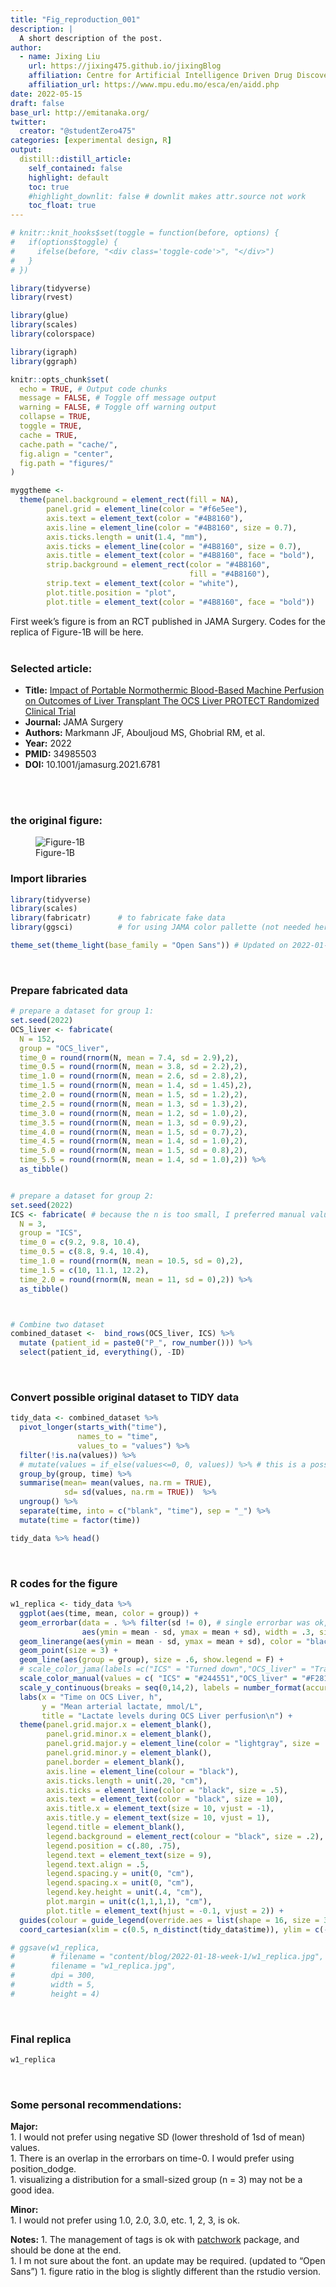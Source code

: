 ```yaml
---
title: "Fig_reproduction_001"
description: |
  A short description of the post.
author:
  - name: Jixing Liu
    url: https://jixing475.github.io/jixingBlog
    affiliation: Centre for Artificial Intelligence Driven Drug Discovery
    affiliation_url: https://www.mpu.edu.mo/esca/en/aidd.php
date: 2022-05-15
draft: false
base_url: http://emitanaka.org/
twitter:
  creator: "@studentZero475"
categories: [experimental design, R]
output:
  distill::distill_article:
    self_contained: false
    highlight: default
    toc: true
    #highlight_downlit: false # downlit makes attr.source not work
    toc_float: true
---
```




```r
# knitr::knit_hooks$set(toggle = function(before, options) {
#   if(options$toggle) {
#     ifelse(before, "<div class='toggle-code'>", "</div>")
#   }
# })

library(tidyverse)
library(rvest)

library(glue)
library(scales)
library(colorspace)

library(igraph)
library(ggraph)

knitr::opts_chunk$set(
  echo = TRUE, # Output code chunks
  message = FALSE, # Toggle off message output
  warning = FALSE, # Toggle off warning output
  collapse = TRUE,
  toggle = TRUE,
  cache = TRUE,
  cache.path = "cache/",
  fig.align = "center",
  fig.path = "figures/"
)

myggtheme <- 
  theme(panel.background = element_rect(fill = NA),
        panel.grid = element_line(color = "#f6e5ee"),
        axis.text = element_text(color = "#4B8160"),
        axis.line = element_line(color = "#4B8160", size = 0.7),
        axis.ticks.length = unit(1.4, "mm"),
        axis.ticks = element_line(color = "#4B8160", size = 0.7),
        axis.title = element_text(color = "#4B8160", face = "bold"),
        strip.background = element_rect(color = "#4B8160",
                                        fill = "#4B8160"),
        strip.text = element_text(color = "white"),
        plot.title.position = "plot",
        plot.title = element_text(color = "#4B8160", face = "bold")) 
```


First week's figure is from an RCT published in JAMA Surgery. Codes for the replica of Figure-1B will be here.  
<br>

### Selected article:

- **Title:** [Impact of Portable Normothermic Blood-Based Machine Perfusion on Outcomes of Liver Transplant The OCS Liver PROTECT Randomized Clinical Trial](https://jamanetwork.com/journals/jamasurgery/fullarticle/2787486)  
- **Journal:** JAMA Surgery  
- **Authors:** Markmann JF, Abouljoud MS, Ghobrial RM, et al.  
- **Year:** 2022  
- **PMID:** 34985503  
- **DOI:** 10.1001/jamasurg.2021.6781  


<br><br>

### the original figure:
![Figure-1B](https://cdn.jsdelivr.net/gh/jixing475/tuchuang@main/uPic/w1_org_2022_05_15_07_17_43_1652570263_1652570263847.jpg)


### Import libraries
```r
library(tidyverse)
library(scales)
library(fabricatr)      # to fabricate fake data
library(ggsci)          # for using JAMA color pallette (not needed here)

theme_set(theme_light(base_family = "Open Sans")) # Updated on 2022-01-24 ("Helvetica Neue" was converted to "Open Sans")

```
<br>

### Prepare fabricated data
```r

# prepare a dataset for group 1:
set.seed(2022)
OCS_liver <- fabricate(
  N = 152,
  group = "OCS_liver",
  time_0 = round(rnorm(N, mean = 7.4, sd = 2.9),2),
  time_0.5 = round(rnorm(N, mean = 3.8, sd = 2.2),2),
  time_1.0 = round(rnorm(N, mean = 2.6, sd = 2.8),2),
  time_1.5 = round(rnorm(N, mean = 1.4, sd = 1.45),2),
  time_2.0 = round(rnorm(N, mean = 1.5, sd = 1.2),2),
  time_2.5 = round(rnorm(N, mean = 1.3, sd = 1.3),2),
  time_3.0 = round(rnorm(N, mean = 1.2, sd = 1.0),2),
  time_3.5 = round(rnorm(N, mean = 1.3, sd = 0.9),2),
  time_4.0 = round(rnorm(N, mean = 1.5, sd = 0.7),2),
  time_4.5 = round(rnorm(N, mean = 1.4, sd = 1.0),2),
  time_5.0 = round(rnorm(N, mean = 1.5, sd = 0.8),2),
  time_5.5 = round(rnorm(N, mean = 1.4, sd = 1.0),2)) %>% 
  as_tibble() 


# prepare a dataset for group 2:
set.seed(2022) 
ICS <- fabricate( # because the n is too small, I preferred manual values for some.
  N = 3,
  group = "ICS",
  time_0 = c(9.2, 9.8, 10.4),
  time_0.5 = c(8.8, 9.4, 10.4),
  time_1.0 = round(rnorm(N, mean = 10.5, sd = 0),2),
  time_1.5 = c(10, 11.1, 12.2),
  time_2.0 = round(rnorm(N, mean = 11, sd = 0),2)) %>% 
  as_tibble()



# Combine two dataset
combined_dataset <-  bind_rows(OCS_liver, ICS) %>% 
  mutate (patient_id = paste0("P_", row_number())) %>% 
  select(patient_id, everything(), -ID)

```
<br>


### Convert possible original dataset to TIDY data
```r
tidy_data <- combined_dataset %>% 
  pivot_longer(starts_with("time"),
               names_to = "time",
               values_to = "values") %>%
  filter(!is.na(values)) %>% 
  # mutate(values = if_else(values<=0, 0, values)) %>% # this is a possible mistake in the article figure. SD should not go below 0.
  group_by(group, time) %>% 
  summarise(mean= mean(values, na.rm = TRUE),
            sd= sd(values, na.rm = TRUE))  %>% 
  ungroup() %>% 
  separate(time, into = c("blank", "time"), sep = "_") %>% 
  mutate(time = factor(time)) 

tidy_data %>% head()
```
<br>


### R codes for the figure
```r
w1_replica <- tidy_data %>% 
  ggplot(aes(time, mean, color = group)) +
  geom_errorbar(data = . %>% filter(sd != 0), # single errorbar was ok, but colors of edges and lines are different. Therefore, I used an additional geom_linerange
                aes(ymin = mean - sd, ymax = mean + sd), width = .3, size = .3, show.legend = F) + 
  geom_linerange(aes(ymin = mean - sd, ymax = mean + sd), color = "black", size = .3) +
  geom_point(size = 3) +
  geom_line(aes(group = group), size = .6, show.legend = F) +
  # scale_color_jama(labels =c("ICS" = "Turned down","OCS_liver" = "Transplanted")) + # JAMA has its own color palette, but I preferred using manual values.
  scale_color_manual(values = c( "ICS" = "#244551","OCS_liver" = "#F28118"), labels =c("ICS" = "Turned down","OCS_liver" = "Transplanted")) +
  scale_y_continuous(breaks = seq(0,14,2), labels = number_format(accuracy = 1)) +
  labs(x = "Time on OCS Liver, h",
       y = "Mean arterial lactate, mmol/L",
       title = "Lactate levels during OCS Liver perfusion\n") +
  theme(panel.grid.major.x = element_blank(),
        panel.grid.minor.x = element_blank(),
        panel.grid.major.y = element_line(color = "lightgray", size = .3),
        panel.grid.minor.y = element_blank(),
        panel.border = element_blank(),
        axis.line = element_line(colour = "black"),
        axis.ticks.length = unit(.20, "cm"),
        axis.ticks = element_line(color = "black", size = .5),
        axis.text = element_text(color = "black", size = 10),
        axis.title.x = element_text(size = 10, vjust = -1),
        axis.title.y = element_text(size = 10, vjust = 1),
        legend.title = element_blank(),
        legend.background = element_rect(colour = "black", size = .2),
        legend.position = c(.80, .75),
        legend.text = element_text(size = 9),
        legend.text.align = .5,
        legend.spacing.y = unit(0, "cm"),
        legend.spacing.x = unit(0, "cm"),
        legend.key.height = unit(.4, "cm"),
        plot.margin = unit(c(1,1,1,1), "cm"),
        plot.title = element_text(hjust = -0.1, vjust = 2)) +
  guides(colour = guide_legend(override.aes = list(shape = 16, size = 3))) +
  coord_cartesian(xlim = c(0.5, n_distinct(tidy_data$time)), ylim = c(-0.5, 14), expand = 0, clip = "off")  # using n_distinct is better than 12 for reproducibility.

# ggsave(w1_replica,
#        # filename = "content/blog/2022-01-18-week-1/w1_replica.jpg",
#        filename = "w1_replica.jpg",
#        dpi = 300,
#        width = 5,
#        height = 4)


```
<br>


### Final replica

<!-- ![replica Figure-1B](w1_replica.jpg) -->

```r
w1_replica
```

<br>

### Some personal recommendations:
**Major:**  
1. I would not prefer using negative SD (lower threshold of 1sd of mean) values.   
1. There is an overlap in the errorbars on time-0. I would prefer using position_dodge.  
1. visualizing a distribution for a small-sized group (n = 3) may not be a good idea.   

**Minor:**  
1. I would not prefer using 1.0, 2.0, 3.0, etc. 1, 2, 3, is ok.  

**Notes:**
1. The management of tags is ok with [patchwork](https://patchwork.data-imaginist.com/articles/guides/annotation.html) package, and should be done at the end.  
1. I m not sure about the font. an update may be required.  (updated to "Open Sans")
1. figure ratio in the blog is slightly different than the rstudio version.
<br><br>

